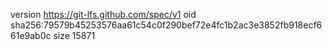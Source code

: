 version https://git-lfs.github.com/spec/v1
oid sha256:79579b45253576aa61c54c0f290bef72e4fc1b2ac3e3852fb918ecf661e9ab0c
size 15871
